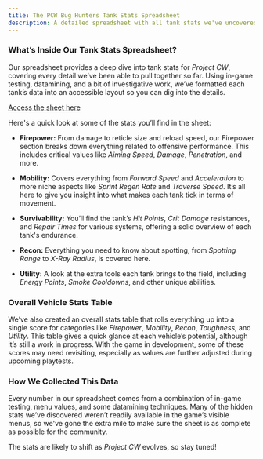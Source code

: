 ```yaml
---
title: The PCW Bug Hunters Tank Stats Spreadsheet
description: A detailed spreadsheet with all tank stats we've uncovered so far, gathered from testing, datamining, and hidden values within Project CW.
---
```


### What’s Inside Our Tank Stats Spreadsheet?

Our spreadsheet provides a deep dive into tank stats for *Project CW*, covering every detail we’ve been able to pull together so far. Using in-game testing, datamining, and a bit of investigative work, we’ve formatted each tank’s data into an accessible layout so you can dig into the details.

[Access the sheet here](https://docs.google.com/spreadsheets/d/11LqjjvHzQIkLn5yyki5QpqMCC_vEjhdKn_lZJYxvA9I/edit?gid=8521183#gid=8521183)

Here's a quick look at some of the stats you’ll find in the sheet:

- **Firepower:** From damage to reticle size and reload speed, our Firepower section breaks down everything related to offensive performance. This includes critical values like *Aiming Speed*, *Damage*, *Penetration*, and more.

- **Mobility:** Covers everything from *Forward Speed* and *Acceleration* to more niche aspects like *Sprint Regen Rate* and *Traverse Speed*. It’s all here to give you insight into what makes each tank tick in terms of movement.

- **Survivability:** You’ll find the tank’s *Hit Points*, *Crit Damage* resistances, and *Repair Times* for various systems, offering a solid overview of each tank's endurance.

- **Recon:** Everything you need to know about spotting, from *Spotting Range* to *X-Ray Radius*, is covered here.

- **Utility:** A look at the extra tools each tank brings to the field, including *Energy Points*, *Smoke Cooldowns*, and other unique abilities.

### Overall Vehicle Stats Table

We’ve also created an overall stats table that rolls everything up into a single score for categories like *Firepower*, *Mobility*, *Recon*, *Toughness*, and *Utility*. This table gives a quick glance at each vehicle’s potential, although it’s still a work in progress. With the game in development, some of these scores may need revisiting, especially as values are further adjusted during upcoming playtests.

### How We Collected This Data

Every number in our spreadsheet comes from a combination of in-game testing, menu values, and some datamining techniques. Many of the hidden stats we’ve discovered weren’t readily available in the game’s visible menus, so we've gone the extra mile to make sure the sheet is as complete as possible for the community.

The stats are likely to shift as *Project CW* evolves, so stay tuned!